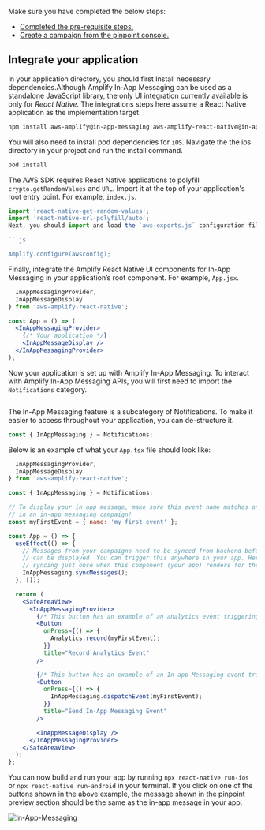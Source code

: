Make sure you have completed the below steps:

- [Completed the pre-requisite steps.](/lib/in-app-messaging/prerequisites)
- [Create a campaign from the pinpoint console.](/lib/in-app-messaging/create-campaigns)

## Integrate your application

In your application directory, you should first Install necessary dependencies.Although Amplify In-App Messaging can be used as a standalone JavaScript library, the only UI integration currently available is only for _React Native_. The integrations steps here assume a React Native application as the implementation target.

```bash
npm install aws-amplify@in-app-messaging aws-amplify-react-native@in-app-messaging amazon-cognito-identity-js @react-native-community/netinfo @react-native-async-storage/async-storage @react-native-picker/picker
```

You will also need to install pod dependencies for `iOS`. Navigate the the ios directory in your project and run the install command.

```bash
pod install
```
The AWS SDK requires React Native applications to polyfill `crypto.getRandomValues` and `URL`. Import it at the top of your application's root entry point. For example, `index.js`.
```js
import 'react-native-get-random-values';
import 'react-native-url-polyfill/auto';
Next, you should import and load the `aws-exports.js` configuration file created and modified in an earlier step into your application. Add the Amplify configuration step to your application’s root entry point. For example, `index.js`.

```js

Amplify.configure(awsconfig);
```

Finally, integrate the Amplify React Native UI components for In-App Messaging in your application’s root component. For example, `App.jsx`.

```jsx
  InAppMessagingProvider,
  InAppMessageDisplay
} from 'aws-amplify-react-native';

const App = () => (
  <InAppMessagingProvider>
    {/* Your application */}
    <InAppMessageDisplay />
  </InAppMessagingProvider>
);
```

Now your application is set up with Amplify In-App Messaging. To interact with Amplify In-App Messaging APIs, you will first need to import the `Notifications` category.

```js
```

The In-App Messaging feature is a subcategory of Notifications. To make it easier to access throughout your application, you can de-structure it.

```js
const { InAppMessaging } = Notifications;
```

Below is an example of what your `App.tsx` file should look like:

```jsx
  InAppMessagingProvider,
  InAppMessageDisplay
} from 'aws-amplify-react-native';

const { InAppMessaging } = Notifications;

// To display your in-app message, make sure this event name matches one you created
// in an in-app messaging campaign!
const myFirstEvent = { name: 'my_first_event' };

const App = () => {
  useEffect(() => {
    // Messages from your campaigns need to be synced from backend before they
    // can be displayed. You can trigger this anywhere in your app. Here, we are
    // syncing just once when this component (your app) renders for the first time.
    InAppMessaging.syncMessages();
  }, []);

  return (
    <SafeAreaView>
      <InAppMessagingProvider>
        {/* This button has an example of an analytics event triggering the in-app message. */}
        <Button
          onPress={() => {
            Analytics.record(myFirstEvent);
          }}
          title="Record Analytics Event"
        />

        {/* This button has an example of an In-app Messaging event triggering the in-app message.*/}
        <Button
          onPress={() => {
            InAppMessaging.dispatchEvent(myFirstEvent);
          }}
          title="Send In-App Messaging Event"
        />

        <InAppMessageDisplay />
      </InAppMessagingProvider>
    </SafeAreaView>
  );
};

```

You can now build and run your app by running `npx react-native run-ios` or `npx react-native run-android` in your terminal. If you click on one of the buttons shown in the above example, the message shown in the pinpoint preview section should be the same as the in-app message in your app.

![In-App-Messaging](/images/lib/in-app-messaging/in-app-message-preview.png)
